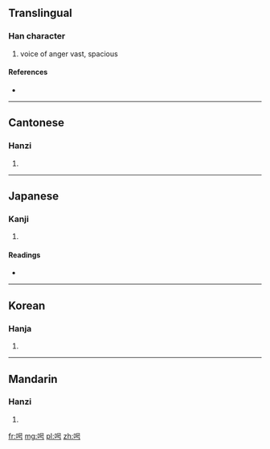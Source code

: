 ==Translingual==

===Han character===
{{Han char|rn=30|rad=口|as=05|sn=8|four=6602<sub>7</sub>|canj=口口一尸 (RRMS)}}

# voice of anger vast, spacious

====References====
* {{Han ref|kx=0183.090|dkj=03466|dj=0402.100|hdz=10600.050|uh=547A|ud=21626|bh=CBE2|bd=52194}}

----

==Cantonese==

===Hanzi===
{{yue-hanzi|jyut=|y=hiu1, hou4}}

# {{defn|Cantonese|sort=口05}}

----

==Japanese==

===Kanji===
{{ja-kanji|grade=|rs=口05}}

# {{defn|Japanese|sort=口05}}

====Readings====
* {{ja-readings|on=[[きょう]] (kyō), [[ごう]] (gō), [[こう]] (kō), [[く]] (ku)|kun=}}

----

==Korean==

===Hanja===
{{ko-hanja|hangeul=[[효]], [[호]]|rv=hyo, ho|mr=hyo, ho}}

# {{defn|Korean|sort=口05}}

----

==Mandarin==

===Hanzi===
{{cmn-hanzi|pin=[[xiāo]] ([[xiao1]])|wg=hsiao<sup>1</sup>}}

# {{defn|Mandarin|sort=口05}}

[[fr:呺]]
[[mg:呺]]
[[pl:呺]]
[[zh:呺]]